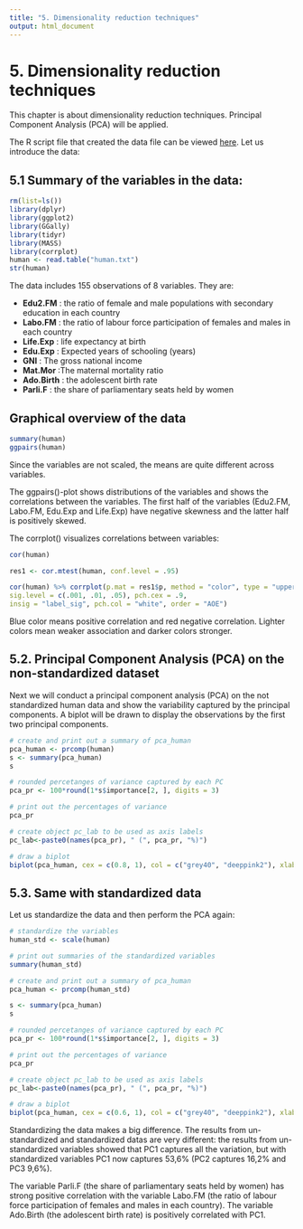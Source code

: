 ```yaml
---
title: "5. Dimensionality reduction techniques"
output: html_document
---
```


# 5. Dimensionality reduction techniques

This chapter is about dimensionality reduction techniques.  Principal Component Analysis (PCA) will be applied.

The R script file that created the data file can be viewed [here](https://github.com/MikkoPatronen/IODS-project/blob/master/data/create_human.R). Let us introduce the data: 

## 5.1 Summary of the variables in the data:

```r
rm(list=ls()) 
library(dplyr)
library(ggplot2)
library(GGally)
library(tidyr)
library(MASS)
library(corrplot)
human <- read.table("human.txt")
str(human)
```

The data includes 155 observations of 8 variables. They are:

* **Edu2.FM** : the ratio of female and male populations with secondary education in each country
* **Labo.FM** : the ratio of labour force participation of females and males in each country
* **Life.Exp** : life expectancy at birth
* **Edu.Exp** : Expected years of schooling (years)
* **GNI** : The gross national income
* **Mat.Mor** :The maternal mortality ratio
* **Ado.Birth** : the adolescent birth rate
* **Parli.F** : the share of parliamentary seats held by women


## Graphical overview of the data

```r
summary(human)
ggpairs(human)
```
Since the variables are not scaled, the means are quite different across variables.

The ggpairs()-plot shows distributions of the variables and shows the correlations between the variables. The first half of the variables (Edu2.FM, Labo.FM, Edu.Exp and Life.Exp) have negative skewness and the latter half is positively skewed. 

The corrplot() visualizes correlations between variables:

```r
cor(human)

res1 <- cor.mtest(human, conf.level = .95)

cor(human) %>% corrplot(p.mat = res1$p, method = "color", type = "upper",
sig.level = c(.001, .01, .05), pch.cex = .9,
insig = "label_sig", pch.col = "white", order = "AOE")
```

Blue color means positive correlation and red negative correlation. Lighter colors mean weaker association and darker colors stronger.

## 5.2. Principal Component Analysis (PCA) on the non-standardized dataset

Next we will conduct a principal component analysis (PCA) on the not standardized human data and show the variability captured by the principal components. A biplot will be drawn to display the observations by the first two principal components.

```r
# create and print out a summary of pca_human
pca_human <- prcomp(human)
s <- summary(pca_human)
s

# rounded percetanges of variance captured by each PC
pca_pr <- 100*round(1*s$importance[2, ], digits = 3)

# print out the percentages of variance
pca_pr

# create object pc_lab to be used as axis labels
pc_lab<-paste0(names(pca_pr), " (", pca_pr, "%)")

# draw a biplot
biplot(pca_human, cex = c(0.8, 1), col = c("grey40", "deeppink2"), xlab = pc_lab[1], ylab = pc_lab[2])
```

## 5.3. Same with standardized data

Let us standardize the data and then perform the PCA again:

```r
# standardize the variables
human_std <- scale(human)

# print out summaries of the standardized variables
summary(human_std)

# create and print out a summary of pca_human
pca_human <- prcomp(human_std)

s <- summary(pca_human)
s

# rounded percetanges of variance captured by each PC
pca_pr <- 100*round(1*s$importance[2, ], digits = 3)

# print out the percentages of variance
pca_pr

# create object pc_lab to be used as axis labels
pc_lab<-paste0(names(pca_pr), " (", pca_pr, "%)")

# draw a biplot
biplot(pca_human, cex = c(0.6, 1), col = c("grey40", "deeppink2"), xlab = pc_lab[1], ylab = pc_lab[2])
```

Standardizing the data makes a big difference. The results from un-standardized and standardized datas are very different: the results from un-standardized variables showed that PC1 captures all the variation, but with standardized variables PC1 now captures 53,6% (PC2 captures 16,2% and PC3 9,6%).

The variable Parli.F (the share of parliamentary seats held by women) has strong positive correlation with the variable Labo.FM (the ratio of labour force participation of females and males in each country).
The variable Ado.Birth (the adolescent birth rate) is positively correlated with PC1.

